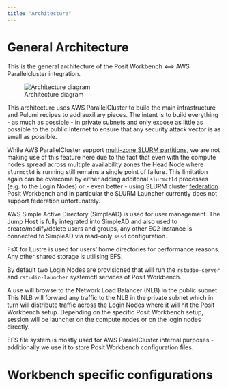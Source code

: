 ```yaml
---
title: "Architecture"
--- 
```


# General Architecture

This is the general architecture of the Posit Workbench <==> AWS Parallelcluster integration. 

![Architecture diagram](AWS PC.drawio.png){#architecture}

This architecture uses AWS ParallelCluster to build the main infrastructure and Pulumi recipes to add auxiliary pieces. The intent is to build everything - as much as possible - in private subnets and only expose as little as possible to the public Internet to ensure that any security attack vector is as small as possible. 

While AWS ParallelCluster support [multi-zone SLURM partitions](https://aws.amazon.com/blogs/hpc/multiple-availability-zones-now-supported-in-aws-parallelcluster-3-4/), we are not making use of this feature here due to the fact that even with the compute nodes spread across multiple availability zones the Head Node where `slurmctld` is running still remains a single point of failure. This limitation again can be overcome by either adding additonal `slurmctld` processes (e.g. to the Login Nodes) or - even better - using SLURM cluster [federation](https://isc23.hpcworkshops.com/08-federation-and-cache/60-federating-clusters.html). Posit Workbench and in particular the SLURM Launcher currently does not support federation unfortunately.

AWS Simple Active Directory (SimpleAD) is used for user management. The Jump Host is fully integrated into SimpleAD and also used to create/modify/delete users and groups, any other EC2 instance is connected to SimpleAD via read-only `sssd` configuration. 

FsX for Lustre is used for users' home directories for performance reasons. Any other shared storage is utilising EFS. 

By default two Login Nodes are provisioned that will run the `rstudio-server` and `rstudio-launcher` systemctl services of Posit Workbench. 

A use will browse to the Network Load Balancer (NLB) in the public subnet. This NLB will forward any traffic to the NLB in the private subnet which in turn will distribute traffic across the Login Nodes where it will hit the Posit Workbench setup. Depending on the specific Posit Workbench setup, session will be launcher on the compute nodes or on the login nodes directly. 

EFS file system is mostly used for AWS ParalelCluster internal purposes - additionally we use it to store Posit Workbench configuration files. 

# Workbench specific configurations
